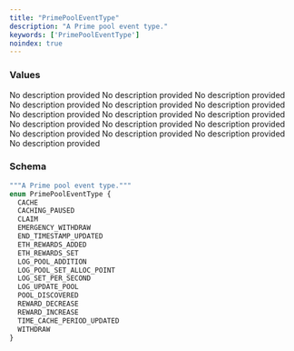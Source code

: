 ```yaml
---
title: "PrimePoolEventType"
description: "A Prime pool event type."
keywords: ['PrimePoolEventType']
noindex: true
---
```


### Values

<ResponseField name="CACHE" type="enum">
  No description provided
</ResponseField>

<ResponseField name="CACHING_PAUSED" type="enum">
  No description provided
</ResponseField>

<ResponseField name="CLAIM" type="enum">
  No description provided
</ResponseField>

<ResponseField name="EMERGENCY_WITHDRAW" type="enum">
  No description provided
</ResponseField>

<ResponseField name="END_TIMESTAMP_UPDATED" type="enum">
  No description provided
</ResponseField>

<ResponseField name="ETH_REWARDS_ADDED" type="enum">
  No description provided
</ResponseField>

<ResponseField name="ETH_REWARDS_SET" type="enum">
  No description provided
</ResponseField>

<ResponseField name="LOG_POOL_ADDITION" type="enum">
  No description provided
</ResponseField>

<ResponseField name="LOG_POOL_SET_ALLOC_POINT" type="enum">
  No description provided
</ResponseField>

<ResponseField name="LOG_SET_PER_SECOND" type="enum">
  No description provided
</ResponseField>

<ResponseField name="LOG_UPDATE_POOL" type="enum">
  No description provided
</ResponseField>

<ResponseField name="POOL_DISCOVERED" type="enum">
  No description provided
</ResponseField>

<ResponseField name="REWARD_DECREASE" type="enum">
  No description provided
</ResponseField>

<ResponseField name="REWARD_INCREASE" type="enum">
  No description provided
</ResponseField>

<ResponseField name="TIME_CACHE_PERIOD_UPDATED" type="enum">
  No description provided
</ResponseField>

<ResponseField name="WITHDRAW" type="enum">
  No description provided
</ResponseField>

### Schema


```graphql 
"""A Prime pool event type."""
enum PrimePoolEventType {
  CACHE
  CACHING_PAUSED
  CLAIM
  EMERGENCY_WITHDRAW
  END_TIMESTAMP_UPDATED
  ETH_REWARDS_ADDED
  ETH_REWARDS_SET
  LOG_POOL_ADDITION
  LOG_POOL_SET_ALLOC_POINT
  LOG_SET_PER_SECOND
  LOG_UPDATE_POOL
  POOL_DISCOVERED
  REWARD_DECREASE
  REWARD_INCREASE
  TIME_CACHE_PERIOD_UPDATED
  WITHDRAW
}
```

